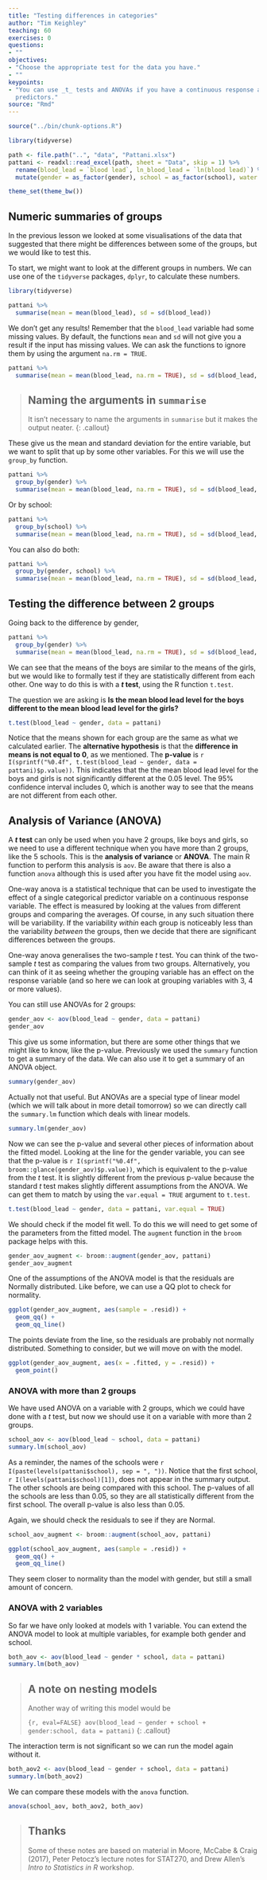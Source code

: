 ```yaml
---
title: "Testing differences in categories"
author: "Tim Keighley"
teaching: 60
exercises: 0
questions:
- ""
objectives:
- "Choose the appropriate test for the data you have."
- ""
keypoints:
- "You can use _t_ tests and ANOVAs if you have a continuous response and categorical
  predictors."
source: "Rmd"
---
```


```r
source("../bin/chunk-options.R")
```

```r
library(tidyverse)

path <- file.path("..", "data", "Pattani.xlsx")
pattani <- readxl::read_excel(path, sheet = "Data", skip = 1) %>%
  rename(blood_lead = `blood lead`, ln_blood_lead = `ln(blood lead)`) %>%
  mutate(gender = as_factor(gender), school = as_factor(school), water = as_factor(water))

theme_set(theme_bw())
```

## Numeric summaries of groups

In the previous lesson we looked at some visualisations of the data that suggested that there
might be differences between some of the groups, but we would like to test this.

To start, we might want to look at the different groups in numbers. We can use one of the
`tidyverse` packages, `dplyr`, to calculate these numbers.

```r
library(tidyverse)

pattani %>%
  summarise(mean = mean(blood_lead), sd = sd(blood_lead))
```

We don't get any results! Remember that the `blood_lead` variable had some missing values. By
default, the functions `mean` and `sd` will not give you a result if the input has missing
values. We can ask the functions to ignore them by using the argument `na.rm = TRUE`.

```r
pattani %>%
  summarise(mean = mean(blood_lead, na.rm = TRUE), sd = sd(blood_lead, na.rm = TRUE))
```

> ## Naming the arguments in `summarise`
>
> It isn't necessary to name the arguments in `summarise` but it makes the output neater.
{: .callout}

These give us the mean and standard deviation for the entire variable, but we want to split
that up by some other variables. For this we will use the `group_by` function.

```r
pattani %>%
  group_by(gender) %>%
  summarise(mean = mean(blood_lead, na.rm = TRUE), sd = sd(blood_lead, na.rm = TRUE))
```

Or by school:

```r
pattani %>%
  group_by(school) %>%
  summarise(mean = mean(blood_lead, na.rm = TRUE), sd = sd(blood_lead, na.rm = TRUE))
```

You can also do both:

```r
pattani %>%
  group_by(gender, school) %>%
  summarise(mean = mean(blood_lead, na.rm = TRUE), sd = sd(blood_lead, na.rm = TRUE))
```

## Testing the difference between 2 groups

Going back to the difference by gender,

```r
pattani %>%
  group_by(gender) %>%
  summarise(mean = mean(blood_lead, na.rm = TRUE), sd = sd(blood_lead, na.rm = TRUE))
```

We can see that the means of the boys are similar to the means of the girls, but we would like
to formally test if they are statistically different from each other. One way to do this is
with a **_t_ test**, using the R function `t.test`.

The question we are asking is **Is the mean blood lead level for the boys different to the mean
blood lead level for the girls?** <!-- Formally, we could say: $$H_0: \mu_{boys} = \mu_{girls} \\
H_1: \mu_{boys} \neq \mu_{girls}$$ -->

```r
t.test(blood_lead ~ gender, data = pattani)
```

Notice that the means shown for each group are the same as what we calculated earlier. The
**alternative hypothesis** is that the **difference in means is not equal to 0**, as we
mentioned. The **p-value** is
`r I(sprintf("%0.4f", t.test(blood_lead ~ gender, data = pattani)$p.value))`.
This indicates that the
the mean blood lead level for the boys and girls is not significantly different at the 0.05
level. The 95% confidence interval includes 0, which is another way to see that the means
are not different from each other.

## Analysis of Variance (ANOVA)

A **_t_ test** can only be used when you have 2 groups, like boys and girls, so we need to use
a different technique when you have more than 2 groups, like the 5 schools. This is the
**analysis of variance** or **ANOVA**. The main R function to perform this analysis is
`aov`. Be aware that there is also a function `anova` although this is used after you have
fit the model using `aov`.

One-way anova is a statistical technique that can be used to investigate the effect of a single
categorical predictor variable on a continuous response variable. The effect is measured by
looking at the values from different groups and comparing the averages. Of course, in any such
situation there will be variability. If the variability _within_ each group is noticeably less
than the variability _between_ the groups, then we decide that there are significant differences
between the groups.

One-way anova generalises the two-sample _t_ test. You can think of the two-sample _t_ test as
comparing the values from two groups. Alternatively, you can think of it as seeing whether the
grouping variable has an effect on the response variable (and so here we can look at grouping
variables with 3, 4 or more values).

You can still use ANOVAs for 2 groups:

```r
gender_aov <- aov(blood_lead ~ gender, data = pattani)
gender_aov
```

This give us some information, but there are some other things that we might like to know,
like the p-value. Previously we used the `summary` function to get a summary of the data.
We can also use it to get a summary of an ANOVA object.

```r
summary(gender_aov)
```

Actually not that useful. But ANOVAs are a special type of linear model (which we will talk
about in more detail tomorrow) so we can directly call the `summary.lm` function which deals
with linear models.

```r
summary.lm(gender_aov)
```

Now we can see the p-value and several other pieces of information about the fitted model.
Looking at the line for the gender variable, you can see that the p-value is
`r I(sprintf("%0.4f", broom::glance(gender_aov)$p.value))`,
which is equivalent to the p-value from the _t_ test.
It is slightly different from the previous p-value because the standard
_t_ test makes slightly different assumptions from the ANOVA. We can get them to match by
using the `var.equal = TRUE` argument to `t.test`.

```r
t.test(blood_lead ~ gender, data = pattani, var.equal = TRUE)
```

We should check if the model fit well. To do this we will need to get some of the parameters
from the fitted model. The `augment` function in the `broom` package helps with this.

```r
gender_aov_augment <- broom::augment(gender_aov, pattani)
gender_aov_augment
```

One of the assumptions of the ANOVA model is that the residuals are Normally distributed.
Like before, we can use a QQ plot to check for normality.

```r
ggplot(gender_aov_augment, aes(sample = .resid)) +
  geom_qq() +
  geom_qq_line()
```

The points deviate from the line, so the residuals are probably not normally distributed.
Something to consider, but we will move on with the model.

```r
ggplot(gender_aov_augment, aes(x = .fitted, y = .resid)) +
  geom_point()
```

### ANOVA with more than 2 groups

We have used ANOVA on a variable with 2 groups, which we could have done with a _t_ test, but
now we should use it on a variable with more than 2 groups.

```r
school_aov <- aov(blood_lead ~ school, data = pattani)
summary.lm(school_aov)
```

As a reminder, the names of the schools were `r I(paste(levels(pattani$school), sep = ", "))`.
Notice that the first school, `r I(levels(pattani$school)[1])`, does not appear in the
summary output. The other schools are being compared with this school. The p-values of all the
schools are less than 0.05, so they are all statistically different from the first school.
The overall p-value is also less than 0.05.

Again, we should check the residuals to see if they are Normal.

```r
school_aov_augment <- broom::augment(school_aov, pattani)

ggplot(school_aov_augment, aes(sample = .resid)) +
  geom_qq() +
  geom_qq_line()
```

They seem closer to normality than the model with gender, but still a small amount of concern.

### ANOVA with 2 variables

So far we have only looked at models with 1 variable. You can extend the ANOVA model to look
at multiple variables, for example both gender and school.

```r
both_aov <- aov(blood_lead ~ gender * school, data = pattani)
summary.lm(both_aov)
```

> ## A note on nesting models
> Another way of writing this model would be
> 
> ```{r, eval=FALSE}
> aov(blood_lead ~ gender + school + gender:school, data = pattani)
> ```
{: .callout}

The interaction term is not significant so we can run the model again without it.

```r
both_aov2 <- aov(blood_lead ~ gender + school, data = pattani)
summary.lm(both_aov2)
```

We can compare these models with the `anova` function.

```r
anova(school_aov, both_aov2, both_aov)
```

> ## Thanks
>
> Some of these notes are based on material in Moore, McCabe & Craig (2017), Peter
> Petocz's lecture notes for STAT270, and Drew Allen's _Intro to Statistics in R_ workshop.
